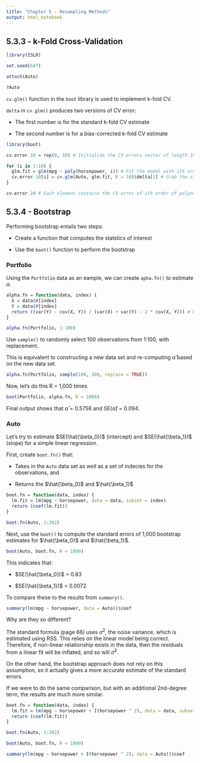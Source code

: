 ```yaml
---
title: "Chapter 5 - Resampling Methods"
output: html_notebook
---
```


## 5.3.3 - k-Fold Cross-Validation

```r
library(ISLR)

set.seed(647)

attach(Auto)

?Auto
```

`cv.glm()` function in the `boot` library is used to implement k-fold CV.

`delta` in `cv.glm()` produces two versions of CV error:

  - The first number is for the standard k-fold CV estimate
  
  - The second number is for a bias-corrected k-fold CV estimate

```r
library(boot)

cv.error.10 = rep(0, 10) # Initialize the CV errors vector of length 10 with zeros

for (i in 1:10) {
  glm.fit = glm(mpg ~ poly(horsepower, i)) # Fit the model with ith order of polynomial
  cv.error.10[i] = cv.glm(Auto, glm.fit, K = 10)$delta[1] # Grab the standard version
}

cv.error.10 # Each element contains the CV error of ith order of polynomial
```

## 5.3.4 - Bootstrap

Performing bootstrap entails two steps:

  - Create a function that computes the statstics of interest
  
  - Use the `boot()` function to perform the bootstrap

### Portfolio

Using the `Portfolio` data as an eample, we can create `apha.fn()` to estimate $\alpha$.

```r
alpha.fn = function(data, index) {
  X = data$X[index]
  Y = data$Y[index]
  return ((var(Y) - cov(X, Y)) / (var(X) + var(Y) - 2 * cov(X, Y))) # Make sure to use () to wrap around the entire thing!
}
```

```r
alpha.fn(Portfolio, 1:100)
```

Use `sample()` to randomly select 100 observations from 1:100, with replacement.

This is equivalent to constructing a new data set and re-computing $\hat{\alpha}$ based on the new data set.

```r
alpha.fn(Portfolio, sample(100, 100, replace = TRUE))
```

Now, let's do this R = 1,000 times.

```r
boot(Portfolio, alpha.fn, R = 1000)
```

Final output shows that $\hat{\alpha}$ = 0.5758 and $SE(\hat{\alpha})$ = 0.094.

### Auto

Let's try to estimate $SE(\hat{\beta_0})$ (intercept) and $SE(\hat{\beta_1})$ (slope) for a simple linear regression.

First, create `boot.fn()` that:

  - Takes in the `Auto` data set as well as a set of indecies for the observations, and
  
  - Returns the $\hat{\beta_0}$ and $\hat{\beta_1}$

```r
boot.fn = function(data, index) {
  lm.fit = lm(mpg ~ horsepower, data = data, subset = index)
  return (coef(lm.fit))
}

boot.fn(Auto, 1:392)
```

Next, use the `boot()` to compute the standard errors of 1,000 bootstrap estimates for $\hat{\beta_0}$ and $\hat{\beta_1}$.

```r
boot(Auto, boot.fn, R = 1000)
```

This indicates that:

  - $SE(\hat{\beta_0})$ = 0.83
  
  - $SE(\hat{\beta_1})$ = 0.0072

To compare these to the results from `summary()`.

```r
summary(lm(mpg ~ horsepower, data = Auto))$coef
```

Why are they so different?

The standard formula (page 66) uses $\sigma^2$, the noise variance, which is estimated using RSS. This relies on the linear model being correct. Therefore, if non-linear relationship exists in the data, then the residuals from a linear fit will be inflated, and so will $\hat{\sigma}^2$.

On the other hand, the bootstrap approach does not rely on this assumption, so it actually gives a more accurate estimate of the standard errors.

If we were to do the same comparison, but with an additional 2nd-degree term, the results are much more similar.

```r
boot.fn = function(data, index) {
  lm.fit = lm(mpg ~ horsepower + I(horsepower ^ 2), data = data, subset = index) # Additional 2nd-degree
  return (coef(lm.fit))
}

boot.fn(Auto, 1:392)
```

```r
boot(Auto, boot.fn, R = 1000)
```

```r
summary(lm(mpg ~ horsepower + I(horsepower ^ 2), data = Auto))$coef
```